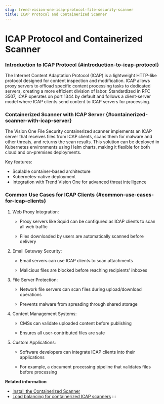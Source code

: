 ```yaml
---
slug: trend-vision-one-icap-protocol-file-security-scanner
title: ICAP Protocol and Containerized Scanner
---
```

# ICAP Protocol and Containerized Scanner

### Introduction to ICAP Protocol {#introduction-to-icap-protocol}

The Internet Content Adaptation Protocol (ICAP) is a lightweight HTTP-like protocol designed for content inspection and modification. ICAP allows proxy servers to offload specific content processing tasks to dedicated servers, creating a more efficient division of labor. Standardized in RFC 3507, ICAP operates on port 1344 by default and follows a client-server model where ICAP clients send content to ICAP servers for processing.

### Containerized Scanner with ICAP Server {#containerized-scanner-with-icap-server}

The Vision One File Security containerized scanner implements an ICAP server that receives files from ICAP clients, scans them for malware and other threats, and returns the scan results. This solution can be deployed in Kubernetes environments using Helm charts, making it flexible for both cloud and on-premises deployments.

Key features:

- Scalable container-based architecture
- Kubernetes-native deployment
- Integration with Trend Vision One for advanced threat intelligence

### Common Use Cases for ICAP Clients {#common-use-cases-for-icap-clients}

1.  Web Proxy Integration:

    - Proxy servers like Squid can be configured as ICAP clients to scan all web traffic

    - Files downloaded by users are automatically scanned before delivery

2.  Email Gateway Security:

    - Email servers can use ICAP clients to scan attachments

    - Malicious files are blocked before reaching recipients' inboxes

3.  File Server Protection:

    - Network file servers can scan files during upload/download operations

    - Prevents malware from spreading through shared storage

4.  Content Management Systems:

    - CMSs can validate uploaded content before publishing

    - Ensures all user-contributed files are safe

5.  Custom Applications:

    - Software developers can integrate ICAP clients into their applications

    - For example, a document processing pipeline that validates files before processing

**Related information**

- [Install the Containerized Scanner](install-contain-scanner2.mdx)
- [Load balancing for containerized ICAP scanners](load-balancing-for-icap-scanners.mdx)
:::
